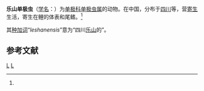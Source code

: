 {{Speciesbox
| genus = Thelohanellus
| species = leshanensis
| authority = Zhao et Ma, 1992<ref name='id9747'>{{cite web| url =http://www.bioinfo.cn/db05/BjdwSpecies.php?action=view&id=9747| title =乐山单极虫| work =《中国动物物种编目数据库》| publisher =中国科学院微生物研究所| author =中国科学院动物研究所| accessdate =2009-04-16| deadurl =yes| archiveurl =https://web.archive.org/web/20160305050821/http://www.bioinfo.cn/db05/BjdwSpecies.php?action=view&id=9747| archivedate =2016-03-05}}</ref>
}}

'''乐山单极虫'''（[[学名|学名]]：{{lang|la|''Thelohanellus leshanensis''}}）为[[单极科|单极科]][[单极虫属|单极虫属]]的动物。在中国，分布于[[四川|四川]]等，营[[寄生|寄生]]生活，寄生在鲤的体表和尾鳍。<ref name='id9747'/>

其[[种加词|种加词]]“''leshanensis''”意为“四川[[乐山|乐山]]的”。

== 参考文献 ==
{{reflist}}

{{Taxonbar}}

[[Category:单极虫属|L]]
[[Category:1992年描述的动物|L]]


{{Cnidarian-stub}}